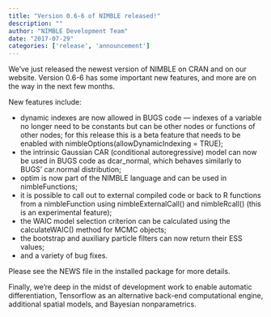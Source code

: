 ```yaml
---
title: "Version 0.6-6 of NIMBLE released!"
description: ""
author: "NIMBLE Development Team"
date: "2017-07-29"
categories: ['release', 'announcement']
---
```


We’ve just released the newest version of NIMBLE on CRAN and on our website. Version 0.6-6 has some important new features, and more are on the way in the next few months.

New features include:

  * dynamic indexes are now allowed in BUGS code — indexes of a variable no longer need to be constants but can be other nodes or functions of other nodes; for this release this is a beta feature that needs to be enabled with nimbleOptions(allowDynamicIndexing = TRUE);
  * the intrinsic Gaussian CAR (conditional autoregressive) model can now be used in BUGS code as dcar_normal, which behaves similarly to BUGS’ car.normal distribution;
  * optim is now part of the NIMBLE language and can be used in nimbleFunctions;
  * it is possible to call out to external compiled code or back to R functions from a nimbleFunction using nimbleExternalCall() and nimbleRcall() (this is an experimental feature);
  * the WAIC model selection criterion can be calculated using the calculateWAIC() method for MCMC objects;
  * the bootstrap and auxiliary particle filters can now return their ESS values;
  * and a variety of bug fixes.

Please see the NEWS file in the installed package for more details.

Finally, we’re deep in the midst of development work to enable automatic differentiation, Tensorflow as an alternative back-end computational engine, additional spatial models, and Bayesian nonparametrics.